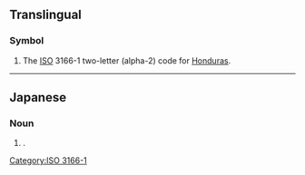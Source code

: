{{also|hN|.hn|h*n|Hn.}}
==Translingual==

===Symbol===
{{head|mul|symbol}}
# The [[ISO]] 3166-1 two-letter (alpha-2) code for [[Honduras]].

----

==Japanese==

===Noun===
{{ja-noun|ハンドルネーム}}

# {{abbreviation of|lang=ja|ハンドルネーム|tr=handoru nēmu||handlename}}.

[[Category:ISO 3166-1]]